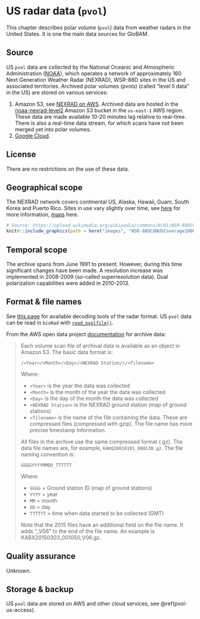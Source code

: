 # US radar data (`pvol`)

This chapter describes polar volume (`pvol`) data from weather radars in the United States. It is one the main data sources for GloBAM.

## Source {#pvol-us-source}

US `pvol` data are collected by the National Oceanic and Atmospheric Administration ([NOAA](https://www.noaa.gov)), which operates a network of approximately 160 Next Generation Weather Radar (NEXRAD), WSR-88D sites in the US and associated territories. Archived polar volumes (pvols) (called “level II data” in the US) are stored on various services:

1. Amazon S3, see [NEXRAD on AWS](https://registry.opendata.aws/noaa-nexrad/). Archived data are hosted in the [noaa-nexrad-level2](https://noaa-nexrad-level2.s3.amazonaws.com) Amazon S3 bucket in the `us-east-1` AWS region. These data are made available 10-20 minutes lag relative to real-time. There is also a real-time data stream, for which scans have not been merged yet into polar volumes.
2. [Google Cloud](https://cloud.google.com/storage/docs/public-datasets/nexrad).

## License

There are no restrictions on the use of these data.

## Geographical scope

The NEXRAD network covers continental US, Alaska, Hawaii, Guam, South Korea and Puerto Rico. Sites in use vary slightly over time, see [here](https://www.roc.noaa.gov/wsr88d/Level_II/Level2Info.aspx) for more information, [maps](https://www.roc.noaa.gov/WSR88D/Maps.aspx) here.

```r
# Source: https://upload.wikimedia.org/wikipedia/commons/0/01/WSR-88DCONUSCoverage1000.jpg
knitr::include_graphics(path = here("images", "WSR-88DCONUSCoverage1000.jpg"))
```

## Temporal scope

The archive spans from June 1991 to present. However, during this time significant changes have been made. A resolution increase was implemented in 2008-2009 (so-called superresolution data). Dual polarization capabilities were added in 2010-2013.

## Format & file names

See [this page](https://www.ncdc.noaa.gov/data-access/radar-data/radar-decoding) for available decoding tools of the radar format. US `pvol` data can be read in `bioRad` with [`read_pvolfile()`](http://adokter.github.io/bioRad/reference/read_pvolfile.html).

From the AWS open data project [documentation](https://docs.opendata.aws/noaa-nexrad/readme.html) for archive data:

> Each volume scan file of archival data is available as an object in Amazon S3. The basic data format is:
> 
> `/<Year>/<Month>/<Day>/<NEXRAD Station/>/<filename>`
> 
> Where:
> 
> - `<Year>` is the year the data was collected
> - `<Month>` is the month of the year the data was collected
> - `<Day>` is the day of the month the data was collected
> - `<NEXRAD Station>` is the NEXRAD ground station (map of ground stations)
> - `<filename>` is the name of the file containing the data. These are compressed files (compressed with gzip). The file name has more precise timestamp information.
> 
> All files in the archive use the same compressed format (.gz). The data file names are, for example, `KAKQ20010101_080138.gz`. The file naming convention is:
> 
> `GGGGYYYYMMDD_TTTTTT`
> 
> Where:
> 
> - `GGGG` = Ground station ID (map of ground stations)
> - `YYYY` = year
> - `MM` = month
> - `DD` = day
> - `TTTTTT` = time when data started to be collected (GMT)
> 
> Note that the 2015 files have an additional field on the file name. It adds “_V06” to the end of the file name. An example is KABX20150303_001050_V06.gz.

## Quality assurance

Unknown.

## Storage & backup

US `pvol` data are stored on AWS and other cloud services, see \@ref(pvol-us-access).
